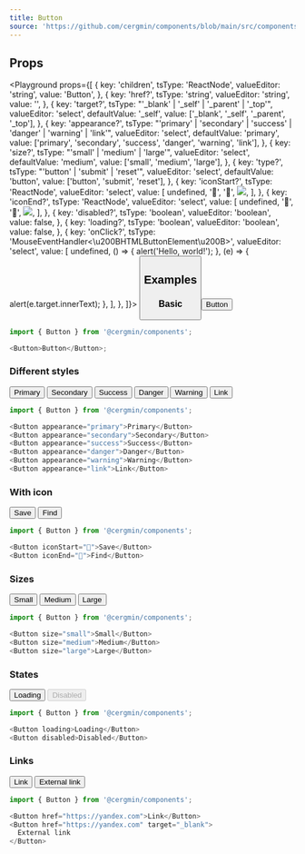 ```yaml
---
title: Button
source: 'https://github.com/cergmin/components/blob/main/src/components/Button/Button.tsx'
---
```


## Props

<Playground
  props={[
    {
      key: 'children',
      tsType: 'ReactNode',
      valueEditor: 'string',
      value: 'Button',
    },
    {
      key: 'href?',
      tsType: 'string',
      valueEditor: 'string',
      value: '',
    },
    {
      key: 'target?',
      tsType: "'_blank' | '_self' | '_parent' | '_top'",
      valueEditor: 'select',
      defaultValue: '_self',
      value: ['_blank', '_self', '_parent', '_top'],
    },
    {
      key: 'appearance?',
      tsType:
        "'primary' | 'secondary' | 'success' | 'danger' | 'warning' | 'link'",
      valueEditor: 'select',
      defaultValue: 'primary',
      value: ['primary', 'secondary', 'success', 'danger', 'warning', 'link'],
    },
    {
      key: 'size?',
      tsType: "'small' | 'medium' | 'large'",
      valueEditor: 'select',
      defaultValue: 'medium',
      value: ['small', 'medium', 'large'],
    },
    {
      key: 'type?',
      tsType: "'button' | 'submit' | 'reset'",
      valueEditor: 'select',
      defaultValue: 'button',
      value: ['button', 'submit', 'reset'],
    },
    {
      key: 'iconStart?',
      tsType: 'ReactNode',
      valueEditor: 'select',
      value: [
        undefined,
        '🔎',
        '💾',
        <img src="/resources/images/github.svg" />,
      ],
    },
    {
      key: 'iconEnd?',
      tsType: 'ReactNode',
      valueEditor: 'select',
      value: [
        undefined,
        '🔎',
        '💾',
        <img src="/resources/images/github.svg" />,
      ],
    },
    {
      key: 'disabled?',
      tsType: 'boolean',
      valueEditor: 'boolean',
      value: false,
    },
    {
      key: 'loading?',
      tsType: 'boolean',
      valueEditor: 'boolean',
      value: false,
    },
    {
      key: 'onClick?',
      tsType: 'MouseEventHandler<\u200BHTMLButtonElement\u200B>',
      valueEditor: 'select',
      value: [
        undefined,
        () => {
          alert('Hello, world!');
        },
        (e) => {
          alert(e.target.innerText);
        },
      ],
    },
  ]}>
  <Button />
</Playground>

## Examples

### Basic

<Example>
  <Button>Button</Button>
</Example>

```javascript
import { Button } from '@cergmin/components';

<Button>Button</Button>;
```

### Different styles

<Example>
  <Button appearance="primary">Primary</Button>
  <Button appearance="secondary">Secondary</Button>
  <Button appearance="success">Success</Button>
  <Button appearance="danger">Danger</Button>
  <Button appearance="warning">Warning</Button>
  <Button appearance="link">Link</Button>
</Example>

```javascript
import { Button } from '@cergmin/components';

<Button appearance="primary">Primary</Button>
<Button appearance="secondary">Secondary</Button>
<Button appearance="success">Success</Button>
<Button appearance="danger">Danger</Button>
<Button appearance="warning">Warning</Button>
<Button appearance="link">Link</Button>
```

### With icon

<Example>
  <Button iconStart="💾">Save</Button>
  <Button iconEnd="🔎">Find</Button>
</Example>

```javascript
import { Button } from '@cergmin/components';

<Button iconStart="💾">Save</Button>
<Button iconEnd="🔎">Find</Button>
```

### Sizes

<Example>
  <Button size="small">Small</Button>
  <Button size="medium">Medium</Button>
  <Button size="large">Large</Button>
</Example>

```javascript
import { Button } from '@cergmin/components';

<Button size="small">Small</Button>
<Button size="medium">Medium</Button>
<Button size="large">Large</Button>
```

### States

<Example>
  <Button loading>Loading</Button>
  <Button disabled>Disabled</Button>
</Example>

```javascript
import { Button } from '@cergmin/components';

<Button loading>Loading</Button>
<Button disabled>Disabled</Button>
```

### Links

<Example>
  <Button href="https://yandex.com">Link</Button>
  <Button href="https://yandex.com" target="_blank">
    External link
  </Button>
</Example>

```javascript
import { Button } from '@cergmin/components';

<Button href="https://yandex.com">Link</Button>
<Button href="https://yandex.com" target="_blank">
  External link
</Button>
```
